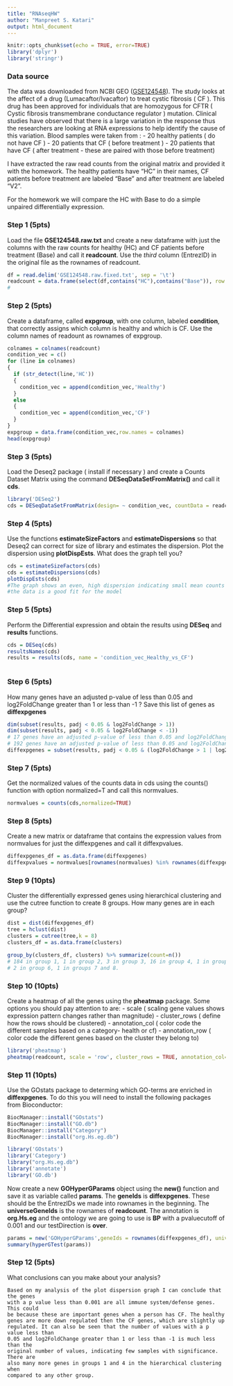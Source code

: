 ```yaml
---
title: "RNAseqHW"
author: "Manpreet S. Katari"
output: html_document
---
```


```r
knitr::opts_chunk$set(echo = TRUE, error=TRUE)
library('dplyr')
library('stringr')
```

### Data source

The data was downloaded from NCBI GEO ([GSE124548](https://www.ncbi.nlm.nih.gov/geo/query/acc.cgi?acc=GSE124548)). The study looks at the affect of a drug (Lumacaftor/Ivacaftor) to treat cystic fibrosis ( CF ). This drug has been approved for individuals that are homozygous for CFTR ( Cystic fibrosis transmembrane conductance regulator ) mutation. Clinical studies have observed that there is a large variation in the response thus the researchers are looking at RNA expressions to help identify the cause of this variation. Blood samples were taken from : 
- 20 healthy patients ( do not have CF )
- 20 patients that CF ( before treatment )
- 20 patients that have CF ( after treatment - these are paired with those before treatment)

I have extracted the raw read counts from the original matrix and provided it with the homework. The healthy patients have "HC" in their names, CF patients before treatment are labeled "Base" and after treatment are labeled "V2".

For the homework we will compare the HC with Base to do a simple unpaired differentially expression.

### Step 1 (5pts)

Load the file **GSE124548.raw.txt** and create a new dataframe with just the columns with the raw counts for healthy (HC) and CF patients before treatment (Base) and call it **readcount**. Use the *third* column (EntrezID) in the original file as the rownames of readcount.

```r
df = read.delim('GSE124548.raw.fixed.txt', sep = '\t')
readcount = data.frame(select(df,contains("HC"),contains("Base")), row.names = df$EntrezID)
#

```


### Step 2 (5pts)

Create a dataframe, called **expgroup**, with one column, labeled **condition**, that correctly assigns which column is healthy and which is CF. Use the column names of readount as rownames of expgroup.

```r
colnames = colnames(readcount)
condition_vec = c()
for (line in colnames)
{
  if (str_detect(line,'HC'))
  {
    condition_vec = append(condition_vec,'Healthy')
  }
  else
  {
    condition_vec = append(condition_vec,'CF')
  }
}
expgroup = data.frame(condition_vec,row.names = colnames)
head(expgroup) 
```

### Step 3 (5pts)

Load the Deseq2 package ( install if necessary ) and create a Counts Dataset Matrix using the command **DESeqDataSetFromMatrix()** and call it **cds**.

```r
library('DESeq2')
cds = DESeqDataSetFromMatrix(design= ~ condition_vec, countData = readcount, colData = expgroup)

```

### Step 4 (5pts)

Use the functions **estimateSizeFactors** and **estimateDispersions** so that Deseq2 can correct for size of library and estimates the dispersion. Plot the dispersion using **plotDispEsts**. What does the graph tell you?



```r
cds = estimateSizeFactors(cds)
cds = estimateDispersions(cds)
plotDispEsts(cds)
#The graph shows an even, high dispersion indicating small mean counts and that 
#the data is a good fit for the model

```

### Step 5 (5pts)

Perform the Differential expression and obtain the results using **DESeq** and **results** functions.


```r
cds = DESeq(cds)
resultsNames(cds)
results = results(cds, name = 'condition_vec_Healthy_vs_CF')



```

### Step 6 (5pts)

How many genes have an adjusted p-value of less than 0.05 and log2FoldChange greater than 1 or less than -1 ? Save this list of genes as **diffexpgenes**

```r
dim(subset(results, padj < 0.05 & log2FoldChange > 1))
dim(subset(results, padj < 0.05 & log2FoldChange < -1))
# 17 genes have an adjusted p-value of less than 0.05 and log2FoldChange greater than 1
# 192 genes have an adjusted p-value of less than 0.05 and log2FoldChange less than -1
diffexpgenes = subset(results, padj < 0.05 & (log2FoldChange > 1 | log2FoldChange < -1))

```


### Step 7 (5pts)

Get the normalized values of the counts data in cds using the counts() function with
option normalized=T and call this normvalues.

```r
normvalues = counts(cds,normalized=TRUE)

```

### Step 8 (5pts)

Create a new matrix or dataframe that contains the expression values from normvalues for just
the diffexpgenes and call it diffexpvalues.

```r
diffexpgenes_df = as.data.frame(diffexpgenes)
diffexpvalues = normvalues[rownames(normvalues) %in% rownames(diffexpgenes_df), ] 


```

### Step 9 (10pts)

Cluster the differentially expressed genes using hierarchical clustering and use the cutree
function to create 8 groups. How many genes are in each group?

```r
dist = dist(diffexpgenes_df)
tree = hclust(dist)
clusters = cutree(tree,k = 8)
clusters_df = as.data.frame(clusters)

group_by(clusters_df, clusters) %>% summarize(count=n()) 
# 184 in group 1, 1 in group 2, 3 in group 3, 16 in group 4, 1 in group 5, 
# 2 in group 6, 1 in groups 7 and 8.

```

### Step 10 (10pts)

Create a heatmap of all the genes using the **pheatmap** package. Some options you should pay attention to are:
- scale ( scaling gene values shows expression pattern changes rather than magnitude)
- cluster_rows ( define how the rows should be clustered)
- annotation_col ( color code the different samples based on a category- health or cf)
- annotation_row ( color code the different genes based on the cluster they belong to)

```r
library('pheatmap')
pheatmap(readcount, scale = 'row', cluster_rows = TRUE, annotation_col= expgroup, annotation_row= clusters_df)

```


### Step 11 (10pts)

Use the GOstats package to determing which GO-terms are enriched in **diffexpgenes**. To do this you will need to install the following packages from Bioconductor:

```r
BiocManager::install("GOstats")
BiocManager::install("GO.db")
BiocManager::install("Category")
BiocManager::install("org.Hs.eg.db")

```


```r
library('GOstats')
library('Category')
library("org.Hs.eg.db")
library('annotate')
library('GO.db')

```

Now create a new **GOHyperGParams** object using the **new()** function and save it as variable called **params**. The **geneIds** is **diffexpgenes**. These should be the EntrezIDs we made into rownames in the beginning. The **universeGeneIds** is the rownames of **readcount**. The annotation is **org.Hs.eg** and the ontology we are going to use is **BP** with a pvaluecutoff of 0.001 and our testDirection is **over**.

```r
params = new('GOHyperGParams',geneIds = rownames(diffexpgenes_df), universeGeneIds = rownames(readcount), annotation = "org.Hs.eg.db", ontology = 'BP', pvalueCutoff = 0.001, testDirection = 'over')
summary(hyperGTest(params))

```

### Step 12 (5pts)

What conclusions can you make about your analysis?

```
Based on my analysis of the plot dispersion graph I can conclude that the genes 
with a p value less than 0.001 are all immune system/defense genes. This could 
be because these are important genes when a person has CF. The healthy 
genes are more down regulated then the CF genes, which are slightly up 
regulated. It can also be seen that the number of values with a p value less than 
0.05 and log2FoldChange greater than 1 or less than -1 is much less than the 
original number of values, indicating few samples with significance. There are 
also many more genes in groups 1 and 4 in the hierarchical clustering when 
compared to any other group. 

```
